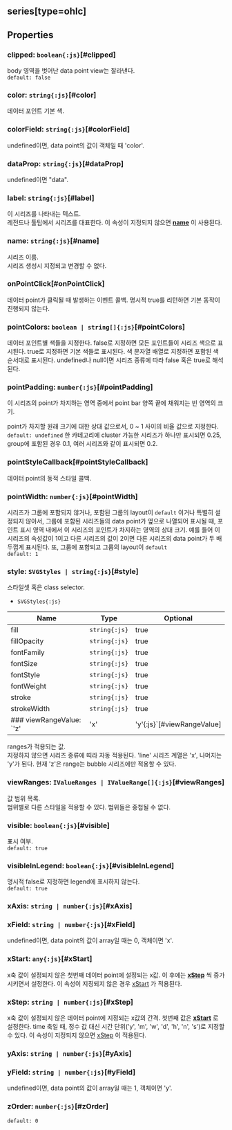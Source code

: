 ## series[type=ohlc]

## Properties

### clipped: `boolean{:js}`[#clipped]
body 영역을 벗어난 data point view는 잘라낸다.  
`default: false`  

### color: `string{:js}`[#color]
데이터 포인트 기본 색.  

### colorField: `string{:js}`[#colorField]
undefined이면, data point의 값이 객체일 때 'color'.  

### dataProp: `string{:js}`[#dataProp]
undefined이면 "data".  

### label: `string{:js}`[#label]
이 시리즈를 나타내는 텍스트.\
레전드나 툴팁에서 시리즈를 대표한다.
이 속성이 지정되지 않으면  **[name](#name)** 이 사용된다.  

### name: `string{:js}`[#name]
시리즈 이름.\
시리즈 생성시 지정되고 변경할 수 없다.  

### onPointClick[#onPointClick]
데이터 point가 클릭될 때 발생하는 이벤트 콜백.
명시적 true를 리턴하면 기본 동작이 진행되지 않는다.  

### pointColors: `boolean | string[]{:js}`[#pointColors]
데이터 포인트별 색들을 지정한다.
false로 지정하면 모든 포인트들이 시리즈 색으로 표시된다.
true로 지정하면 기본 색들로 표시된다.
색 문자열 배열로 지정하면 포함된 색 순서대로 표시된다.
undefined나 null이면 시리즈 종류에 따라 false 혹은 true로 해석된다.  

### pointPadding: `number{:js}`[#pointPadding]
이 시리즈의 point가 차지하는 영역 중에서 point bar 양쪽 끝에 채워지는 빈 영역의 크기.


point가 차지할 원래 크기에 대한 상대 값으로서,
0 ~ 1 사이의 비율 값으로 지정한다.  
`default: undefined` 한 카테고리에 cluster 가능한 시리즈가 하나만 표시되면 0.25, group에 포함된 경우 0.1, 여러 시리즈와 같이 표시되면 0.2. 

### pointStyleCallback[#pointStyleCallback]
데이터 point의 동적 스타일 콜백.  

### pointWidth: `number{:js}`[#pointWidth]
시리즈가 그룹에 포함되지 않거나,
포함된 그룹의 layout이  `default` 이거나 특별히 설정되지 않아서,
그룹에 포함된 시리즈들의 data point가 옆으로 나열되어 표시될 때,
포인트 표시 영역 내에서 이 시리즈의 포인트가 차지하는 영역의 상대 크기.
예를 들어 이 시리즈의 속성값이 1이고 다른 시리즈의 값이 2이면 다른 시리즈의 data point가 두 배 두껍게 표시된다.
또, 그룹에 포함되고 그룹의 layout이  `default`  
`default: 1`  

### style: `SVGStyles | string{:js}`[#style]
스타일셋 혹은 class selector.  
- `SVGStyles{:js}` 

| Name | Type | Optional |  
| ----- | ----- | ----- |  
| fill | `string{:js}` | true |  
| fillOpacity | `string{:js}` | true |  
| fontFamily | `string{:js}` | true |  
| fontSize | `string{:js}` | true |  
| fontStyle | `string{:js}` | true |  
| fontWeight | `string{:js}` | true |  
| stroke | `string{:js}` | true |  
| strokeWidth | `string{:js}` | true |
### viewRangeValue: `'z' | 'x' | 'y'{:js}`[#viewRangeValue]
ranges가 적용되는 값.\
지정하지 않으면 시리즈 종류에 띠라 자동 적용된다.
'line' 시리즈 계열은 'x', 나머지는 'y'가 된다.
현재 'z'은 range는 bubble 시리즈에만 적용할 수 있다.  

### viewRanges: `IValueRanges | IValueRange[]{:js}`[#viewRanges]
값 범위 목록.\
범위별로 다른 스타일을 적용할 수 있다.
범위들은 중첩될 수 없다.  

### visible: `boolean{:js}`[#visible]
표시 여부.  
`default: true`  

### visibleInLegend: `boolean{:js}`[#visibleInLegend]
명시적 false로 지정하면 legend에 표시하지 않는다.  
`default: true`  

### xAxis: `string | number{:js}`[#xAxis]

### xField: `string | number{:js}`[#xField]
undefined이면, data point의 값이 array일 때는 0, 객체이면 'x'.  

### xStart: `any{:js}`[#xStart]
x축 값이 설정되지 않은 첫번째 데이터 point에 설정되는 x값.
이 후에는  **[xStep](#xstep)** 씩 증가시키면서 설정한다.
이 속성이 지징되지 않은 경우  [xStart](/config/config/options#xstart) 가 적용된다.  

### xStep: `string | number{:js}`[#xStep]
x축 값이 설정되지 않은 데이터 point에 지정되는 x값의 간격.
첫번째 값은  **[xStart](#xstart)** 로 설정한다.
time 축일 때, 정수 값 대신 시간 단위('y', 'm', 'w', 'd', 'h', 'n', 's')로 지정할 수 있다.
이 속성이 지정되지 않으면  [xStep](/config/config/options#xstep) 이 적용된다.  

### yAxis: `string | number{:js}`[#yAxis]

### yField: `string | number{:js}`[#yField]
undefined이면, data point의 값이 array일 때는 1, 객체이면 'y'.  

### zOrder: `number{:js}`[#zOrder]
`default: 0`  
